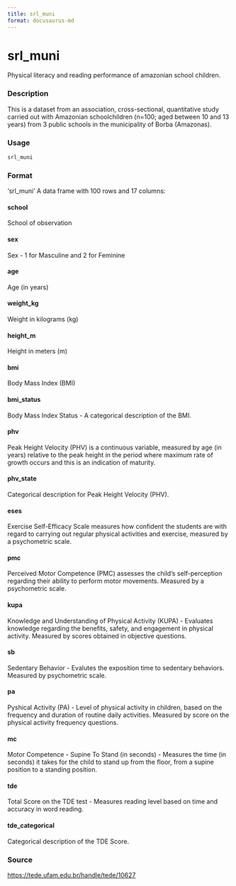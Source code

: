```yaml
---
title: srl_muni
format: docusaurus-md
---
```





# srl_muni

Physical literacy and reading performance of amazonian school children.

### Description

This is a dataset from an association, cross-sectional, quantitative
study carried out with Amazonian schoolchildren (n=100; aged between 10
and 13 years) from 3 public schools in the municipality of Borba
(Amazonas).

### Usage

```r
srl_muni
```

### Format

‘srl_muni’ A data frame with 100 rows and 17 columns:

#### school

School of observation

#### sex

Sex - 1 for Masculine and 2 for Feminine

#### age

Age (in years)

#### weight_kg

Weight in kilograms (kg)

#### height_m

Height in meters (m)

#### bmi

Body Mass Index (BMI)

#### bmi_status

Body Mass Index Status - A categorical description of the BMI.

#### phv

Peak Height Velocity (PHV) is a continuous variable, measured by age (in
years) relative to the peak height in the period where maximum rate of
growth occurs and this is an indication of maturity.

#### phv_state

Categorical description for Peak Height Velocity (PHV).

#### eses

Exercise Self-Efficacy Scale measures how confident the students are
with regard to carrying out regular physical activities and exercise,
measured by a psychometric scale.

#### pmc

Perceived Motor Competence (PMC) assesses the child’s self-perception
regarding their ability to perform motor movements. Measured by a
psychometric scale.

#### kupa

Knowledge and Understanding of Physical Activity (KUPA) - Evaluates
knowledge regarding the benefits, safety, and engagement in physical
activity. Measured by scores obtained in objective questions.

#### sb

Sedentary Behavior - Evalutes the exposition time to sedentary
behaviors. Measured by psychometric scale.

#### pa

Pyshical Activity (PA) - Level of physical activity in children, based
on the frequency and duration of routine daily activities. Measured by
score on the physical activity frequency questions.

#### mc

Motor Competence - Supine To Stand (in seconds) - Measures the time (in
seconds) it takes for the child to stand up from the floor, from a
supine position to a standing position.

#### tde

Total Score on the TDE test - Measures reading level based on time and
accuracy in word reading.

#### tde_categorical

Categorical description of the TDE Score.

### Source

https://tede.ufam.edu.br/handle/tede/10627
